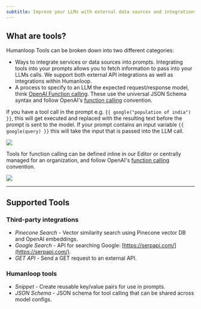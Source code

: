 ```yaml
---
subtitle: Improve your LLMs with external data sources and integrations.
---
```

## What are tools?

Humanloop Tools can be broken down into two different categories: 

- Ways to integrate services or data sources into prompts. Integrating tools into your prompts allows you to fetch information to pass into your LLMs calls. We support both external API integrations as well as integrations within Humanloop.
- A process to specify to an LLM the expected request/response model, think [OpenAI Function calling](https://platform.openai.com/docs/guides/function-calling). These use the universal JSON Schema syntax and follow OpenAI's [function calling](https://platform.openai.com/docs/guides/function-calling) convention. 

If you have a tool call in the prompt e.g. `{{ google("population of india") }}`, this will get executed and replaced with the resulting text before the prompt is sent to the model. If your prompt contains an input variable `{{ google(query) }}` this will take the input that is passed into the LLM call. 

<img src="../../../assets/images/4974396-image.png" />


Tools for function calling can be defined inline in our Editor or centrally managed for an organization, and follow OpenAI's [function calling](https://platform.openai.com/docs/guides/function-calling) convention. 

<img src="../../../assets/images/29a7fd2-image.png" />


***

## Supported Tools

### Third-party integrations

- _Pinecone Search_ - Vector similarity search using Pinecone vector DB and OpenAI embeddings.
- _Google Search_ - API for searching Google: [https://serpapi.com/](https://serpapi.com/).
- _GET API_  - Send a GET request to an external API.

### Humanloop tools

- _Snippet_ - Create reusable key/value pairs for use in prompts.
- _JSON Schema_ - JSON schema for tool calling that can be shared across model configs.
